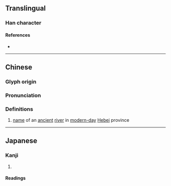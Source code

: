 {{character info/new}}
==Translingual==

===Han character===
{{Han char|rn=85|rad=水|as=14|sn=17|four=38133|canj=ETVP|ids=⿰氵慈}}

====References====
* {{Han ref|kx=0656.190|dkj=18515|hdz=31764.070|uh=6FE8|ud=28648|bh=ED5B|bd=60763}}

----

==Chinese==
{{zh-forms}}

===Glyph origin===
{{Han etym}}

===Pronunciation===
{{zh-pron
|m=cí
|c=ci4
|mc=y
|oc=y
|cat=pn
}}

===Definitions===
{{zh-hanzi}}

# [[name]] of an [[ancient]] [[river]] in [[modern-day]] [[Hebei]] province

----

==Japanese==

===Kanji===
{{ja-kanji|grade=|rs=水14}}

# {{rfdef|ja|sort=水14}}

====Readings====
{{ja-readings|on=[[し]] (shi), [[じ]] (ji)|kun=}}